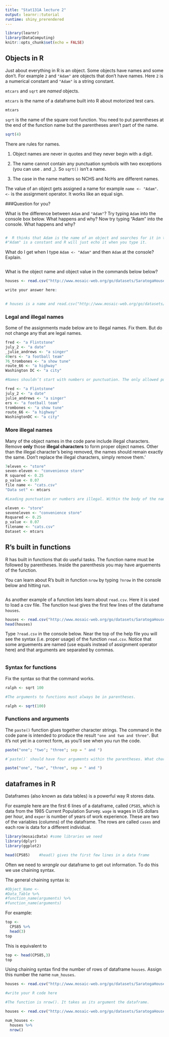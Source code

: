```yaml
---
title: "Stat131A lecture 2"
output: learnr::tutorial
runtime: shiny_prerendered
---
```


```r
library(learnr)
library(DataComputing)
knitr::opts_chunk$set(echo = FALSE)
```


## Objects in R

Just about everything in R is an object. Some objects have names and some don't. For example `2` and `"Adam"` are objects that don't have names. Here `2` is a numerical constant and `"Adam"` is a string constant.

`mtcars` and `sqrt` are *named* objects.


`mtcars` is the name of a dataframe built into R about motorized test cars.

```r
mtcars
```

`sqrt` is the name of the square root function. You need to put parentheses at the end of the function name but the parentheses aren't part of the name.

```r
sqrt(4)
```


There are rules for names. 

1. Object names are never in quotes and they never begin with a digit.

2. The name cannot contain any punctuation symbols with two exceptions (you can use . and _). So `sqrt()` isn't a name.

3. The case in the name matters so NCHS and NcHs are different names.

The value of an object gets assigned a name for example `name <- "Adam"`. `<-` is the assignment operator. It works like an equal sign.

###Question for you?

What is the difference between `Adam` and `"Adam"`? Try typing `Adam` into the console box below. What happens and why? Now try typing "Adam" into the console. What happens and why?
```r

```

```r
#  R thinks that Adam is the name of an object and searches for it in the current working environment. If it doesn't find an object value assigned to Adam it will give an error message.
#"Adam" is a constant and R will just echo it when you type it.
```


What do I get when I type `Adam <- "Adam"` and then `Adam` at the console? Explain.
```r

```



What is the object name and object value in the commands below below?

```r
houses <- read.csv("http://www.mosaic-web.org/go/datasets/SaratogaHouses.csv")

```

```r
write your answer here:
  
```

```r
# houses is a name and read.csv("http://www.mosaic-web.org/go/datasets/SaratogaHouses.csv") is the value (the entire thing not just the part in quotes)
```


### Legal and illegal names

Some of the assignments made below are to illegal names. Fix them. But do not change any that are legal names.

```r
fred <- "a Flintstone"
july_2 <- "a date"
_julie_andrews <- "a singer"
49ers <- "a football team"
76_trombones <- "a show tune"
route_66 <- "a highway"
Washington DC <- "a city"
```

```r
#Names shouldn’t start with numbers or punctuation. The only allowed punctuation characters are . and _. Spaces in names are illegal.
```


```r
fred <- "a Flintstone"
july_2 <- "a date"
julie_andrews <- "a singer"
ers <- "a football team"
trombones <- "a show tune"
route_66 <- "a highway"
WashingtonDC <- "a city"
```

### More illegal names

Many of the object names in the code pane include illegal characters. 
Remove **only** those **illegal characters** to form proper object names. Other than the illegal character's being removed, the names should remain exactly the same. Don't replace the illegal characters, simply remove them.'

```r
7eleven <- "store"
seven-eleven <- "convenience store"
R squared <- 0.25
p_value <- 0.07
file name <- "cats.csv"
"Data set" <- mtcars
```

```r
#Leading punctuation or numbers are illegal. Within the body of the name, only `_` and `.` are acceptable punctuation.
```


```r
eleven <- "store"
seveneleven <- "convenience store"
Rsquared <- 0.25
p_value <- 0.07
filename <- "cats.csv"
Dataset <- mtcars
```

## R's built in functions

R has built in functions that do useful tasks. The function name must be followed by parentheses. Inside the parenthesis you may have arguements of the function.

You can learn about R's built in function `nrow` by typing `?nrow` in the console below and hitting run.

```r

```

As another example of a function lets learn about `read.csv`.
Here it is used to load a csv file. The function `head` gives the first few lines of the dataframe `houses`.

```r
houses <- read.csv("http://www.mosaic-web.org/go/datasets/SaratogaHouses.csv")
head(houses)
```


Type `?read.csv` in the console below. Near the top of the help file you will see the syntax (i.e. proper usage) of the function `read.csv`. Notice that some arguements are named (use equals instead of assignment operator here) and that arguments are separated by commas.


```r

```

 
### Syntax for functions

Fix the syntax so that the command works.


```r
ralph <- sqrt 100
```

```r
#The arguments to functions must always be in parentheses.
```


```r
ralph <- sqrt(100)
```

### Functions and arguments

The `paste()` function glues together character strings. The command in the code pane is intended to produce the result `"one and two and three"`.  But it's not yet in a correct form, as you'll see when you run the code.


```r
paste("one"; "two"; "three"; sep = " and ")
```

```r
#`paste()` should have four arguments within the parentheses. What character should separate the arguments?
```


```r
paste("one", "two", "three", sep = " and ")
```


## dataframes in R

Dataframes (also known as data tables) is a powerful way R stores data. 

For example here are the first 6 lines of a dataframe, called `CPS85`, which is data from the 1985 Current Population Survey. `wage` is wages in US dollars per hour, and `exper` is number of years of work experience. These are two of the variables (columns) of the dataframe. The rows are called `cases` and each row is data for a different individual.



```r
library(mosaicData) #some libraries we need
library(dplyr)
library(ggplot2)

```

```r
head(CPS85)    #head() gives the first few lines in a data frame
```


Often we need to *wrangle* our dataframe to get out information. To do this we use chaining syntax.

The general chaining syntax is:


```r

#Object_Name <- 
#Data_Table %>%
#function_name(arguments) %>%
#function_name(arguments)

```

For example:

```r
top <- 
  CPS85 %>% 
  head(3)
top
```

This is equivalent to 

```r
top <- head(CPS85,3)
top
```


Using chaining syntax find the number of rows of dataframe `houses`. Assign this number the name `num_houses`.

```r
houses <- read.csv("http://www.mosaic-web.org/go/datasets/SaratogaHouses.csv")

#write your R code here
```

```r
#The function is nrow(). It takes as its argument the dataframe. 
```


```r
houses <- read.csv("http://www.mosaic-web.org/go/datasets/SaratogaHouses.csv")

num_houses <- 
  houses %>% 
  nrow()
```